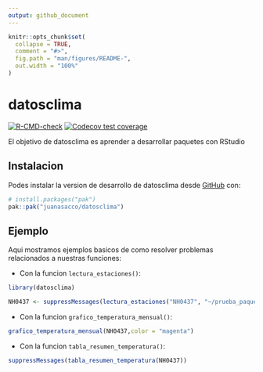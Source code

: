 ```yaml
---
output: github_document
---
```


<!-- README.md is generated from README.Rmd. Please edit that file -->

```r
knitr::opts_chunk$set(
  collapse = TRUE,
  comment = "#>",
  fig.path = "man/figures/README-",
  out.width = "100%"
)
```

# datosclima

<!-- badges: start -->

[![R-CMD-check](https://github.com/juanasacco/datosclima/actions/workflows/R-CMD-check.yaml/badge.svg)](https://github.com/juanasacco/datosclima/actions/workflows/R-CMD-check.yaml)
[![Codecov test coverage](https://codecov.io/gh/juanasacco/datosclima/graph/badge.svg)](https://app.codecov.io/gh/juanasacco/datosclima)
<!-- badges: end -->

El objetivo de datosclima es aprender a desarrollar paquetes con RStudio

## Instalacion

Podes instalar la version de desarrollo de datosclima desde [GitHub](https://github.com/) con:

``` r
# install.packages("pak")
pak::pak("juanasacco/datosclima")
```

## Ejemplo

Aqui mostramos ejemplos basicos de como resolver problemas relacionados a nuestras funciones:

-   Con la funcion `lectura_estaciones()`:

```r
library(datosclima)

NH0437 <- suppressMessages(lectura_estaciones("NH0437", "~/prueba_paquete"))
```

-   Con la funcion `grafico_temperatura_mensual()`:
```r
grafico_temperatura_mensual(NH0437,color = "magenta")
```

- Con la funcion `tabla_resumen_temperatura()`:
```r

suppressMessages(tabla_resumen_temperatura(NH0437))
```

